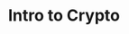 ---
type: general
credit:
- SIGPwny
featured: false
slides: crypto.pdf
tags:
- crypto
- intro
- symmetric encryption
- asymmetric encryption
- passwords
time_start: 2017-02-15T18:00:00.000000Z
title: Intro to Crypto
week_number: 4
---